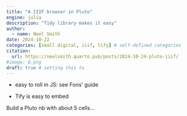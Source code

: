 ```yaml
---
title: "A IIIF browser in Pluto"
engine: julia
description: "Tidy library makes it easy"
author:
  - name: Neel Smith
date: 2024-10-22
categories: [small digital, iiif, tify] # self-defined categories
citation: 
  url: https://neelsmith.quarto.pub/posts/2024-10-24-pluto-iiif/ 
#image: Q.png
draft: true # setting this to
---
```



- easy to roll in JS: see Fons' guide

- Tify is easy to embed

Build a Pluto nb with about 5 cells...